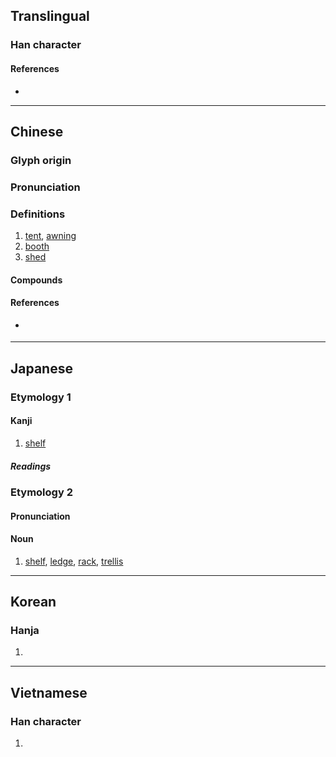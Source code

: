 {{also|柵|栅}}
{{character info/new}}
==Translingual==

===Han character===
{{Han char|rn=75|rad=木|as=08|sn=12|four=47920|canj=DBB|ids=⿰木朋}}

====References====
* {{Han ref|kx=0533.020|dkj=14941|dj=0921.030|hdz=21235.120|uh=68DA|ud=26842|bh=B4D7|bd=46295}}

----

==Chinese==
{{zh-forms}}

===Glyph origin===
{{Han etym}}

===Pronunciation===
{{zh-pron
|m=péng
|ma=Zh-péng.ogg
|m-s=
|c=paang4
|c-t=
|g=
|h=pfs=
|j=
|md=
|mn=pêng/qz,xm,zz:phêng/qz,tp,xm:pîⁿ/kh,zz:pêⁿ
|mn_note=pêng/phêng - literary, pêⁿ/pîⁿ - vernacular
|mn-t=
|w=
|x=
|mc=y
|oc=y
|cat=n
}}

===Definitions===
{{zh-hanzi}}

# [[tent]], [[awning]] {{zh-mw|m:座}}
# [[booth]]
# [[shed]]

====Compounds====
{{zh-der|fold=1|卷棚|帳棚|大陸棚|彩棚|廠棚|工棚|山棚|孤棚|大布棚|天棚|棚攔|涼棚|樂棚|棚車|棚子|浮棚|搭棚|爬孤棚|棚架|書棚本|灰棚|棚戶|棚屋|棚蜘蛛|捲棚|棚匠|窩棚|牛棚|棚規|棚館|瓜棚|棚圈|爆棚|棚鋪|攝影棚|棚朳|歹戲拖棚|棚裂|綵棚|考棚|馬棚|罩棚|腰棚|馬棚風|馬面戰棚|頂棚|雨棚|陸棚|茅草棚|蓆棚|草棚|草窩棚|茶棚|芭棚|蔭棚|趙棚|余家棚|吳棚|四里棚|}}

====References====
* {{qualifier|Min Nan}} {{thcwd|8507}}

{{zh-cat|Intermediate}}

----

==Japanese==

===Etymology 1===

====Kanji====
{{ja-kanji|grade=c|rs=木08}}

# [[shelf]]

=====Readings=====
{{ja-readings
|on=ほう
|kun=たな-
}}

===Etymology 2===
{{ja-kanjitab|たな|yomi=kun}}

====Pronunciation====
{{ja-pron|たな|y=kun}}

====Noun====
{{ja-noun|たな}}

# [[shelf]], [[ledge]], [[rack]], [[trellis]]

----

==Korean==

===Hanja===
{{ko-hanja|hangeul=붕}}

# {{defn|lang=ko|sort=木08}}

----

==Vietnamese==

===Han character===
{{vi-hantu|[[bằng]]|rs=木08}}

# {{defn|lang=vi|sort=木08}}